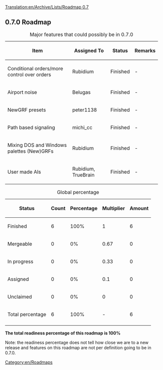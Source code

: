 [[Translation:en/Archive/Lists/Roadmap 0.7]]
{{en/Historical}}

{{en/Roadmapheader|
previous=en/Archive/Lists/Roadmap 0.6|
current=Roadmap 0.7|
next=en/Archive/Lists/Roadmap 1.0|
}}
== 0.7.0 Roadmap ==

{| border="1"
|+ Major features that could possibly be in 0.7.0
|-
! Item !! Assigned To !! Status !! Remarks
|-
|Conditional orders/more control over orders || Rubidium
!class="checked" | Finished || -
|-
|Airport noise || Belugas
!class="checked" | Finished || -
|-
|NewGRF presets || peter1138
!class="checked" | Finished || -
|-
|Path based signaling || michi_cc
!class="checked" | Finished || -
|-
|Mixing DOS and Windows palettes (New)GRFs || Rubidium
!class="checked" | Finished || -
|-
|User made AIs || Rubidium, TrueBrain
!class="checked" | Finished || -
|}




{| border="1"
|+ Global percentage
|-
! Status !! Count !! Percentage !! Multiplier !! Amount
|-
!class="checked" | Finished || 6 || 100% || 1 || 6
|-
!class="wip" | Mergeable || 0 || 0% || 0.67 || 0
|-
!class="wip" | In progress || 0 || 0% || 0.33 || 0
|-
!class="claimed" | Assigned || 0 || 0% || 0.1 || 0
|-
!class="unclaimed" | Unclaimed || 0 || 0% || 0 || 0
|-
!class="wip" | Total percentage 
!class="wip" | 6
!class="wip" | 100% 
!class="wip" | - 
!class="wip" | 6
|-
|}
'''The total readiness percentage of this roadmap is 100%'''

Note: the readiness percentage does not tell how close we are to a new release and features on this roadmap are not per definition going to be in 0.7.0.
[[Category:en/Roadmaps]]